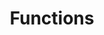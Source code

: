 ---
title: Functions
info: Learn how to connect Clairview to your other tools.
icon: IconApi
image: /images/user-guide/api/api.png
sectionInfo: A brief guide to grasp the basics of Clairview
---